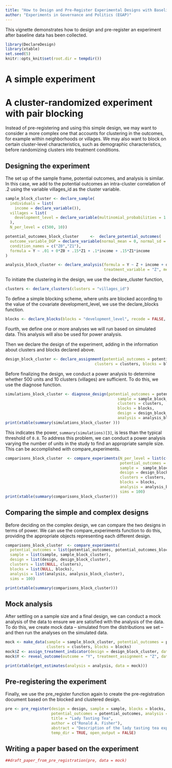 ```yaml
---
title: "How to Design and Pre-Register Experimental Designs with Baseline Data"
author: "Experiments in Governance and Politics (EGAP)"
---
```

  
  This vignette demonstrates how to design and pre-register an experiment after baseline data has been collected.

```r
library(DeclareDesign)
library(xtable)
set.seed(5)
knitr::opts_knit$set(root.dir = tempdir())
```

# A simple experiment


# A cluster-randomized experiment with pair blocking

Instead of pre-registering and using this simple design, we may want to consider a more complex one that accounts for clustering in the outcomes, for example within neighborhoods or villages. We may also want to block on certain cluster-level characteristics, such as demographic characteristics, before randomizing clusters into treatment conditions.

## Designing the experiment

The set up of the sample frame, potential outcomes, and analysis is similar. In this case, we add to the potential outcomes an intra-cluster correlation of .2 using the variable villages_id as the cluster variable.

```r
sample_block_cluster <- declare_sample(
  individuals = list(
    income = declare_variable()),
  villages = list(
    development_level = declare_variable(multinomial_probabilities = 1:5/sum(1:5))
  ),
  N_per_level = c(500, 10))

potential_outcomes_block_cluster     <-  declare_potential_outcomes(
  outcome_variable_DGP = declare_variable(normal_mean = 0, normal_sd = 1),
  condition_names = c("Z0","Z1"),
  formula = Y ~ .01 + 0*Z0 + .15*Z1 + .1*income + .15*Z1*income
)

analysis_block_cluster <- declare_analysis(formula = Y ~ Z + income + development_level, 
                                           treatment_variable = "Z", method = "lm")
```

To initiate the clustering in the design, we use the declare_cluster function,

```r
clusters <- declare_clusters(clusters = "villages_id")
```

To define a simple blocking scheme, where units are blocked according to the value of the covariate development_level, we use the declare_blocks function. 

```r
blocks <- declare_blocks(blocks = "development_level", recode = FALSE, clusters = clusters)
```

Fourth, we define one or more analyses we will run based on simulated data. This analysis will also be used for power analysis.


Then we declare the design of the experiment, adding in the information about clusters and blocks declared above.

```r
design_block_cluster <- declare_assignment(potential_outcomes = potential_outcomes_block_cluster, 
                                       clusters = clusters, blocks = blocks)
```

Before finalizing the design, we conduct a power analysis to determine whether 500 units and 10 clusters (villages) are sufficient. To do this, we use the diagnose function.

```r
simulations_block_cluster <- diagnose_design(potential_outcomes = potential_outcomes_block_cluster, 
                                                 sample = sample_block_cluster, 
                                                 clusters = clusters,
                                                 blocks = blocks,
                                                 design = design_block_cluster, 
                                                 analysis = analysis_block_cluster)
print(xtable(summary(simulations_block_cluster )))
```

This indicates the power, `summary(simulations)[3]`, is less than the typical threshold of `0.8`. To address this problem, we can conduct a power analysis varying the number of units in the study to find an appropriate sample size. This can be accomplished with compare_experiments.

```r
comparisons_block_cluster  <- compare_experiments(N_per_level = list(c(1000, 20), c(500, 50), c(250, 100)),
                                                  potential_outcomes = potential_outcomes_block_cluster, 
                                                  sample =  sample_block_cluster, 
                                                  design = design_block_cluster, 
                                                  clusters = clusters,
                                                  blocks = blocks,
                                                  analysis = analysis_block_cluster, 
                                                  sims = 100)
print(xtable(summary(comparisons_block_cluster)))
```

## Comparing the simple and complex designs

Before deciding on the complex design, we can compare the two designs in terms of power. We can use the compare_experiments function to do this, providing the appropriate objects representing each different design.

```r
comparisons_block_cluster  <- compare_experiments(
  potential_outcomes = list(potential_outcomes, potential_outcomes_block_cluster), 
  sample = list(sample, sample_block_cluster), 
  design = list(design, design_block_cluster), 
  clusters = list(NULL, clusters),
  blocks = list(NULL, blocks),
  analysis = list(analysis, analysis_block_cluster), 
  sims = 100)

print(xtable(summary(comparisons_block_cluster)))
```

## Mock analysis

After settling on a sample size and a final design, we can conduct a mock analysis of the data to ensure we are satisfied with the analysis of the data. To do this, we create mock data -- simulated from the distributions we set -- and then run the analyses on the simulated data.

```r
mock <- make_data(sample = sample_block_cluster, potential_outcomes = potential_outcomes_block_cluster, 
                  clusters = clusters, blocks = blocks)
mock$Z <- assign_treatment_indicator(design = design_block_cluster, data = mock)
mock$Y <- reveal_outcome(outcome = "Y", treatment_assignment = "Z", data = mock)
```

```r
print(xtable(get_estimates(analysis = analysis, data = mock)))
```

## Pre-registering the experiment

Finally, we use the pre_register function again to create the pre-registration document based on the blocked and clustered design.

```r
pre <- pre_register(design = design, sample = sample, blocks = blocks, clusters = clusters,
                    potential_outcomes = potential_outcomes, analysis = analysis, 
                    title = "Lady Tasting Tea", 
                    author = c("Ronald A. Fisher"), 
                    abstract = "Description of the lady tasting tea experiment",
                    temp_dir = TRUE, open_output = FALSE)
```

## Writing a paper based on the experiment

```r
##draft_paper_from_pre_registration(pre, data = mock)
```

